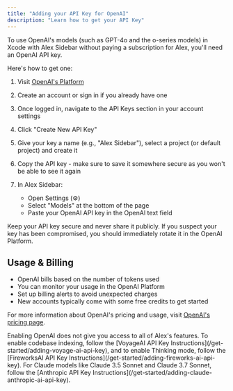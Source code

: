 ```yaml
---
title: "Adding your API Key for OpenAI"
description: "Learn how to get your API Key"
---
```


To use OpenAI's models (such as GPT-4o and the o-series models) in Xcode with Alex Sidebar without paying a subscription for Alex, you'll need an OpenAI API key.

Here's how to get one:

1. Visit [OpenAI's Platform](https://platform.openai.com/)

2. Create an account or sign in if you already have one

3. Once logged in, navigate to the API Keys section in your account settings

4. Click "Create New API Key"

5. Give your key a name (e.g., "Alex Sidebar"), select a project (or default project) and create it

6. Copy the API key - make sure to save it somewhere secure as you won't be able to see it again

7. In Alex Sidebar:
   - Open Settings (⚙️)
   - Select "Models" at the bottom of the page
   - Paste your OpenAI API key in the OpenAI text field

<Note>
  Keep your API key secure and never share it publicly. If you suspect your key has been compromised, you should immediately rotate it in the OpenAI Platform.
</Note>

## Usage & Billing

- OpenAI bills based on the number of tokens used
- You can monitor your usage in the OpenAI Platform
- Set up billing alerts to avoid unexpected charges
- New accounts typically come with some free credits to get started

For more information about OpenAI's pricing and usage, visit [OpenAI's pricing page](https://openai.com/pricing).

<Note>
  Enabling OpenAI does not give you access to all of Alex's features. To enable codebase indexing, follow the [VoyageAI API Key Instructions](/get-started/adding-voyage-ai-api-key), and to enable Thinking mode, follow the [FireworksAI API Key Instructions](/get-started/adding-fireworks-ai-api-key).
</Note>

<Note>
  For Claude models like Claude 3.5 Sonnet and Claude 3.7 Sonnet, follow the [Anthropic API Key Instructions](/get-started/adding-claude-anthropic-ai-api-key).
</Note>
